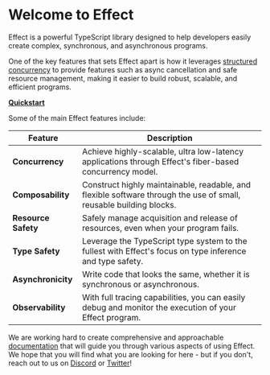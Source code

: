 # Welcome to Effect

Effect is a powerful TypeScript library designed to help developers
easily create complex, synchronous, and asynchronous programs.

One of the key features that sets Effect apart is how it leverages
[structured concurrency](https://en.wikipedia.org/wiki/Structured_concurrency)
to provide features such as async cancellation and safe resource management, making it easier to build robust, scalable, and efficient programs.

<div style={{ textAlign: "center", padding: "60px" }}>
  <a
    href="docs/quickstart"
    style={{
      backgroundColor: "rgb(90, 103, 216)",
      color: "#ffffff",
      fontSize: "20px",
      padding: "20px",
      borderRadius: "6px",
    }}
  >
    <b>Quickstart</b>
  </a>
</div>

Some of the main Effect features include:

| Feature             | Description                                                                                                        |
| ------------------- | ------------------------------------------------------------------------------------------------------------------ |
| **Concurrency**     | Achieve highly-scalable, ultra low-latency applications through Effect's fiber-based concurrency model.            |
| **Composability**   | Construct highly maintainable, readable, and flexible software through the use of small, reusable building blocks. |
| **Resource Safety** | Safely manage acquisition and release of resources, even when your program fails.                                  |
| **Type Safety**     | Leverage the TypeScript type system to the fullest with Effect's focus on type inference and type safety.          |
| **Asynchronicity**  | Write code that looks the same, whether it is synchronous or asynchronous.                                         |
| **Observability**   | With full tracing capabilities, you can easily debug and monitor the execution of your Effect program.             |

We are working hard to create comprehensive and approachable [documentation](docs/introduction)
that will guide you through various aspects of using Effect. We hope that
you will find what you are looking for here - but if you don't, reach out
to us on [Discord](https://discord.gg/effect-ts) or [Twitter](https://twitter.com/EffectTS_)!

